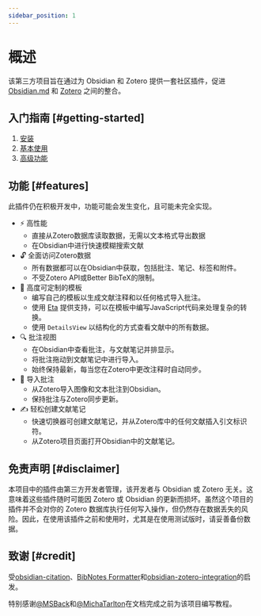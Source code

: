 ```yaml
---
sidebar_position: 1
---
```



# 概述

该第三方项目旨在通过为 Obsidian 和 Zotero 提供一套社区插件，促进 [Obsidian.md](https://obsidian.md) 和 [Zotero](https://www.zotero.org) 之间的整合。

## 入门指南 [#getting-started]

1. [安装](/getting-started/install/)
2. [基本使用](/getting-started/basic-usage/)
3. [高级功能](/getting-started/advanced-feature/)

## 功能 [#features]

<Callout type="warning">
  此插件仍在积极开发中，功能可能会发生变化，且可能未完全实现。
</Callout>

- ⚡️ 高性能
  - 直接从Zotero数据库读取数据，无需以文本格式导出数据
  - 在Obsidian中进行快速模糊搜索文献
- 🔓 全面访问Zotero数据
  - 所有数据都可以在Obsidian中获取，包括批注、笔记、标签和附件。
  - 不受Zotero API或Better BibTeX的限制。
- 🔨 高度可定制的模板
  - 编写自己的模板以生成文献注释和以任何格式导入批注。
  - 使用 [Eta](https://eta.js.org/) 提供支持，可以在模板中编写JavaScript代码来处理复杂的转换。
  - 使用 `DetailsView` 以结构化的方式查看文献中的所有数据。
- 🔍 批注视图
  - 在Obsidian中查看批注，与文献笔记并排显示。
  - 将批注拖动到文献笔记中进行导入。
  - 始终保持最新，每当您在Zotero中更改注释时自动同步。
- 📝 导入批注
  - 从Zotero导入图像和文本批注到Obsidian。
  - 保持批注与Zotero同步更新。
- ✍️ 轻松创建文献笔记
  - 快速切换器可创建文献笔记，并从Zotero库中的任何文献插入引文标识符。
  - 从Zotero项目页面打开Obsidian中的文献笔记。

## 免责声明 [#disclaimer]

本项目中的插件由第三方开发者管理，该开发者与 Obsidian 或 Zotero 无关。这意味着这些插件随时可能因 Zotero 或 Obsidian 的更新而损坏。虽然这个项目的插件并不会对你的 Zotero 数据库执行任何写入操作，但仍然存在数据丢失的风险。因此，在使用该插件之前和使用时，尤其是在使用测试版时，请妥善备份数据。

## 致谢 [#credit]

受[obsidian-citation](https://github.com/hans/obsidian-citation-plugin)、[BibNotes Formatter](https://github.com/stefanopagliari/bibnotes)和[obsidian-zotero-integration](https://github.com/mgmeyers/obsidian-zotero-integration)的启发。

特别感谢[@MSBack](https://github.com/MSBack)和[@MichaTarlton](https://github.com/MichaTarlton)在文档完成之前为该项目编写教程。